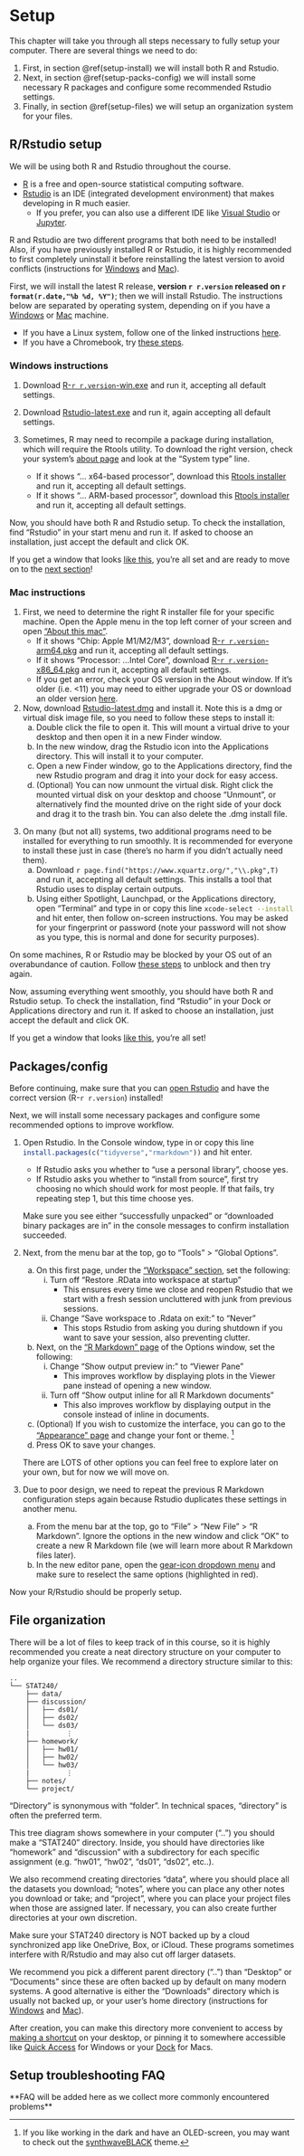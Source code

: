 

# Setup {#setup}

This chapter will take you through all steps necessary to fully setup your computer. There are several things we need to do:

 1. First, in section \@ref(setup-install) we will install both R and Rstudio.
 2. Next, in section \@ref(setup-packs-config) we will install some necessary R packages and configure some recommended Rstudio settings.
 3. Finally, in section \@ref(setup-files) we will setup an organization system for your files.




## R/Rstudio setup {#setup-install}


We will be using both R and Rstudio throughout the course.


 - [R](https://www.r-project.org) is a free and open-source statistical computing software.
 - [Rstudio](https://posit.co/products/open-source/rstudio) is an IDE (integrated development environment) that makes developing in R much easier.
   - If you prefer, you can also use a different IDE like [Visual Studio](https://code.visualstudio.com/docs/languages/r) or [Jupyter](https://docs.anaconda.com/free/navigator/tutorials/r-lang).


::: {.note}
R and Rstudio are two different programs that both need to be installed! Also, if you have previously installed R or Rstudio, it is highly recommended to first completely uninstall it before reinstalling the latest version to avoid conflicts (instructions for [Windows](https://www.pcmag.com/how-to/how-to-uninstall-programs-in-windows-10) and [Mac](https://support.apple.com/en-us/102610)).
:::


First, we will install the latest R release, **version `r r.version` released on `r format(r.date,"%b %d, %Y")`**; then we will install Rstudio. The instructions below are separated by operating system, depending on if you have a [Windows](#setup-win) or [Mac](#setup-mac) machine.

 - If you have a Linux system, follow one of the linked instructions [here](https://cloud.r-project.org/bin/linux).
 - If you have a Chromebook, try [these steps](https://levente.littvay.hu/chromebook).




### Windows instructions {#setup-win}


 1. Download [R-`r r.version`-win.exe](`r stringr::str_glue("https://cloud.r-project.org/bin/windows/base/old/{r.version}/R-{r.version}-win.exe")`) and run it, accepting all default settings.
 
 2. Download [Rstudio-latest.exe](	https://rstudio.org/download/latest/stable/desktop/windows/RStudio-latest.exe) and run it, again accepting all default settings.
 
 3. Sometimes, R may need to recompile a package during installation, which will require the Rtools utility. To download the right version, check your system's [about page](ms-settings:about) and look at the "System type" line.
    - If it shows "... x64-based processor", download this [Rtools installer](`r apache.find("https://cran.r-project.org/bin/windows/Rtools/rtools44/files/","rtools44-\\d")`) and run it, accepting all default settings.
    - If it shows "... ARM-based processor", download this [Rtools installer](`r apache.find("https://cran.r-project.org/bin/windows/Rtools/rtools44/files/","rtools44-aarch")`) and run it, accepting all default settings.

Now, you should have both R and Rstudio setup. To check the installation, find "Rstudio" in your start menu and run it. If asked to choose an installation, just accept the default and click OK.

If you get a window that looks [like this](https://i.imgur.com/qmt5IHj.png), you're all set and are ready to move on to the [next section](#setup-packs-config)!




### Mac instructions {#setup-mac}


 1. First, we need to determine the right R installer file for your specific machine. Open the Apple menu in the top left corner of your screen and open ["About this mac"](https://upload.wikimedia.org/wikipedia/en/a/a6/Apple_menu_screenshot.png).
    - If it shows "Chip: Apple M1/M2/M3", download [R-`r r.version`-arm64.pkg](`r stringr::str_glue("https://cloud.r-project.org/bin/macosx/big-sur-arm64/base/R-{r.version}-arm64.pkg")`) and run it, accepting all default settings.
    - If it shows "Processor: ...Intel Core", download [R-`r r.version`-x86_64.pkg](`r stringr::str_glue("https://cloud.r-project.org/bin/macosx/big-sur-x86_64/base/R-{r.version}-x86_64.pkg")`) and run it, accepting all default settings.
    - If you get an error, check your OS version in the About window. If it's older (i.e. <11) you may need to either upgrade your OS or download an older version [here](https://cloud.r-project.org/bin/macosx).
    
 2. Now, download [Rstudio-latest.dmg](https://rstudio.org/download/latest/stable/desktop/mac/RStudio-latest.dmg) and install it. Note this is a dmg or virtual disk image file, so you need to follow these steps to install it:
    a. Double click the file to open it. This will mount a virtual drive to your desktop and then open it in a new Finder window.
    b. In the new window, drag the Rstudio icon into the Applications directory. This will install it to your computer.
    c. Open a new Finder window, go to the Applications directory, find the new Rstudio program and drag it into your dock for easy access.
    d. (Optional) You can now unmount the virtual disk. Right click the mounted virtual disk on your desktop and choose "Unmount", or alternatively find the mounted drive on the right side of your dock and drag it to the trash bin. You can also delete the .dmg install file.

<!--https://i.imgur.com/1NMFdL9.jpeg-->
    
 3. On many (but not all) systems, two additional programs need to be installed for everything to run smoothly. It is recommended for everyone to install these just in case (there's no harm if you didn't actually need them).
    a. Download `r page.find("https://www.xquartz.org/","\\.pkg",T)` and run it, accepting all default settings. This installs a tool that Rstudio uses to display certain outputs.
    b. Using either Spotlight, Launchpad, or the Applications directory, open "Terminal" and type in or copy this line `xcode-select --install`{.zsh} and hit enter, then follow on-screen instructions. You may be asked for your fingerprint or password (note your password will not show as you type, this is normal and done for security purposes).

On some machines, R or Rstudio may be blocked by your OS out of an overabundance of caution. Follow [these steps](https://support.apple.com/en-us/102445#openanyway) to unblock and then try again.


Now, assuming everything went smoothly, you should have both R and Rstudio setup. To check the installation, find "Rstudio" in your Dock or Applications directory and run it. If asked to choose an installation, just accept the default and click OK.


If you get a window that looks [like this](https://i.imgur.com/qmt5IHj.png), you're all set!




## Packages/config {#setup-packs-config}


::: {.note}
Before continuing, make sure that you can [open Rstudio](https://i.imgur.com/qmt5IHj.png) and have the correct version (R-`r r.version`) installed!
:::

Next, we will install some necessary packages and configure some recommended options to improve workflow.


 1. Open Rstudio. In the Console window, type in or copy this line `install.packages(c("tidyverse","rmarkdown"))`{.R} and hit enter.
    - If Rstudio asks you whether to "use a personal library", choose yes.
    - If Rstudio asks you whether to "install from source", first try choosing no which should work for most people. If that fails, try repeating step 1, but this time choose yes.  
    
    Make sure you see either "successfully unpacked" or "downloaded binary packages are in" in the console messages to confirm installation succeeded.
    
 2. Next, from the menu bar at the top, go to "Tools" > "Global Options".
    a. On this first page, under the ["Workspace" section](https://i.imgur.com/Of5lBYT.png), set the following:
       i.  Turn off "Restore .RData into workspace at startup"
           - This ensures every time we close and reopen Rstudio that we start with a fresh session uncluttered with junk from previous sessions.
       ii. Change "Save workspace to .Rdata on exit:" to "Never"
           - This stops Rstudio from asking you during shutdown if you want to save your session, also preventing clutter.
    b. Next, on the ["R Markdown" page](https://i.imgur.com/HjuJ0hm.png) of the Options window, set the following:
       i.  Change "Show output preview in:" to "Viewer Pane"
           - This improves workflow by displaying plots in the Viewer pane instead of opening a new window.
       ii. Turn off "Show output inline for all R Markdown documents"
           - This also improves workflow by displaying output in the console instead of inline in documents.
    c. (Optional) If you wish to customize the interface, you can go to the ["Appearance" page](https://i.imgur.com/WsnSWNM.png) and change your font or theme. ^[If you like working in the dark and have an OLED-screen, you may want to check out the [synthwaveBLACK](https://github.com/roshandarji/synthwaveBLACK){target="_blank"} theme.]
    d. Press OK to save your changes.  
    
    There are LOTS of other options you can feel free to explore later on your own, but for now we will move on.
    
 3. Due to poor design, we need to repeat the previous R Markdown configuration steps again because Rstudio duplicates these settings in another menu.
    a. From the menu bar at the top, go to "File" > "New File" > "R Markdown". Ignore the options in the new window and click "OK" to create a new R Markdown file (we will learn more about R Markdown files later).
    b. In the new editor pane, open the [gear-icon dropdown menu](https://i.imgur.com/yr0jdxa.png) and make sure to reselect the same options (highlighted in red).

Now your R/Rstudio should be properly setup.




## File organization {#setup-files}


There will be a lot of files to keep track of in this course, so it is highly recommended you create a neat directory structure on your computer to help organize your files. We recommend a directory structure similar to this:

:::{.paths}
    ..
    └── STAT240/
        ├── data/
        ├── discussion/
        │   ├── ds01/
        │   ├── ds02/
        │   └── ds03/
        |         ⋮
        ├── homework/
        │   ├── hw01/
        │   ├── hw02/
        │   └── hw03/
        |         ⋮
        ├── notes/
        └── project/

:::

:::{.note}
"Directory" is synonymous with "folder". In technical spaces, "directory" is often the preferred term.
:::


This tree diagram shows somewhere in your computer ("..") you should make a "STAT240" directory. Inside, you should have directories like "homework" and "discussion" with a subdirectory for each specific assignment (e.g. "hw01", "hw02", "ds01", "ds02", etc..).

We also recommend creating directories "data", where you should place all the datasets you download; "notes", where you can place any other notes you download or take; and "project", where you can place your project files when those are assigned later. If necessary, you can also create further directories at your own discretion.

:::{.note}
Make sure your STAT240 directory is NOT backed up by a cloud synchronized app like OneDrive, Box, or iCloud. These programs sometimes interfere with R/Rstudio and may also cut off larger datasets.

We recommend you pick a different parent directory ("..") than "Desktop" or "Documents" since these are often backed up by default on many modern systems. A good alternative is either the "Downloads" directory which is usually not backed up, or your user's home directory (instructions for [Windows](https://www.addictivetips.com/windows-tips/access-the-user-folder-on-windows-10) and [Mac](https://www.cnet.com/tech/computing/how-to-find-your-macs-home-folder-and-add-it-to-finder)).

After creation, you can make this directory more convenient to access by [making a shortcut](https://support.motlow.edu/TDClient/274/Portal/KB/ArticleDet?ID=12451) on your desktop, or pinning it to somewhere accessible like [Quick Access](https://www.pcmag.com/how-to/how-to-retrieve-folders-files-with-windows-10-quick-access) for Windows or your [Dock](https://www.howtogeek.com/712237/how-to-pin-a-folder-or-a-file-to-your-macs-dock) for Macs.
:::




## Setup troubleshooting FAQ


\*\*FAQ will be added here as we collect more commonly encountered problems\*\*
